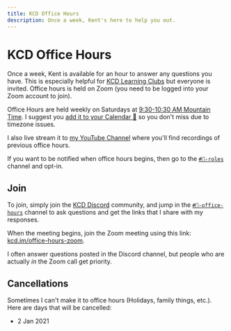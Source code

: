 ```yaml
---
title: KCD Office Hours
description: Once a week, Kent's here to help you out.
---
```


# KCD Office Hours

Once a week, Kent is available for an hour to answer any questions you have.
This is especially helpful for [KCD Learning Clubs](/clubs) but everyone is
invited. Office hours is held on Zoom (you need to be logged into your Zoom
account to join).

Office Hours are held weekly on Saturdays at
[9:30-10:30 AM Mountain Time](<https://www.thetimezoneconverter.com/?t=9%3A30%20am&tz=Mountain%20Time%20(MT)&>).
I suggest you [add it to your Calendar 📆](https://kcd.im/office-hours-cal) so
you don't miss due to timezone issues.

I also live stream it to [my YouTube Channel](https://kcd.im/youtube) where
you'll find recordings of previous office hours.

If you want to be notified when office hours begins, then go to the
[`#🥐-roles`](https://kcd.im/discord-roles) channel and opt-in.

## Join

To join, simply join the [KCD Discord](/discord) community, and jump in the
[`#🏫-office-hours`](https://kcd.im/discord-office-hours) channel to ask
questions and get the links that I share with my responses.

When the meeting begins, join the Zoom meeting using this link:
[kcd.im/office-hours-zoom](https://kcd.im/office-hours-zoom).

I often answer questions posted in the Discord channel, but people who are
actually _in_ the Zoom call get priority.

## Cancellations

Sometimes I can't make it to office hours (Holidays, family things, etc.). Here
are days that will be cancelled:

- 2 Jan 2021
